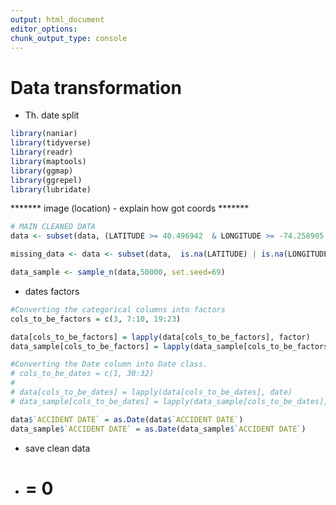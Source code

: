 ```yaml
---
output: html_document
editor_options: 
chunk_output_type: console
---
```


# Data transformation

- Th. date split

```r
library(naniar)
library(tidyverse)
library(readr)
library(maptools)
library(ggmap)
library(ggrepel)
library(lubridate)
```

******* image (location) - explain how got coords *******

```r
# MAIN CLEANED DATA
data <- subset(data, (LATITUDE >= 40.496942  & LONGITUDE >= -74.258905 & LATITUDE <= 40.882507  & LONGITUDE <= -73.789791))

missing_data <- data <- subset(data,  is.na(LATITUDE) | is.na(LONGITUDE) | (LATITUDE >= 40.496942  & LONGITUDE >= -74.258905 & LATITUDE <= 40.882507  & LONGITUDE <= -73.789791))
```

```r
data_sample <- sample_n(data,50000, set.seed=69)
```


- dates factors

```r
#Converting the categorical columns into factors
cols_to_be_factors = c(3, 7:10, 19:23)

data[cols_to_be_factors] = lapply(data[cols_to_be_factors], factor)
data_sample[cols_to_be_factors] = lapply(data_sample[cols_to_be_factors], factor)
```

```r
#Converting the Date column into Date class.
# cols_to_be_dates = c(1, 30:32)
# 
# data[cols_to_be_dates] = lapply(data[cols_to_be_dates], date)
# data_sample[cols_to_be_dates] = lapply(data_sample[cols_to_be_dates], date)

data$`ACCIDENT DATE` = as.Date(data$`ACCIDENT DATE`)
data_sample$`ACCIDENT DATE` = as.Date(data_sample$`ACCIDENT DATE`)
```
- save clean data
- # = 0





